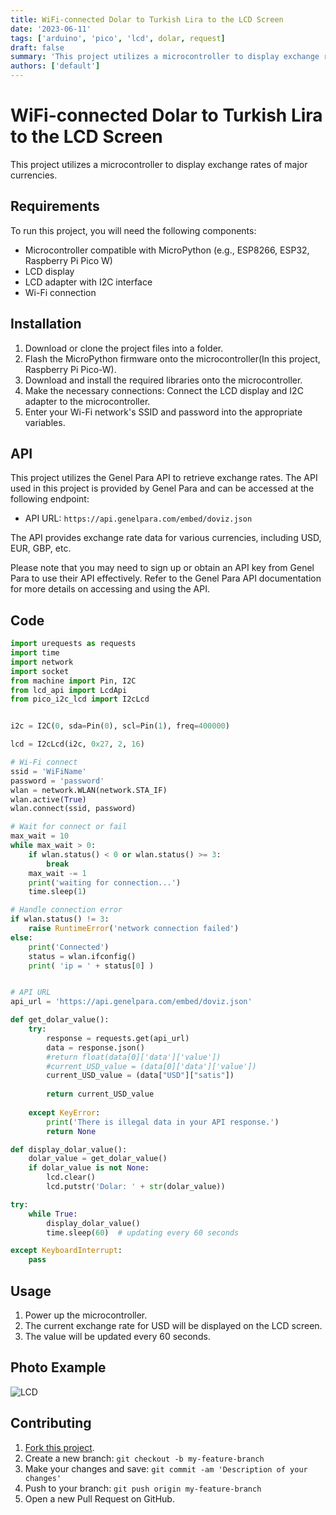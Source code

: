 ```yaml
---
title: WiFi-connected Dolar to Turkish Lira to the LCD Screen
date: '2023-06-11'
tags: ['arduino', 'pico', 'lcd', dolar, request]
draft: false
summary: 'This project utilizes a microcontroller to display exchange rates of major currencies.'
authors: ['default']
---
```

# WiFi-connected Dolar to Turkish Lira to the LCD Screen

This project utilizes a microcontroller to display exchange rates of major currencies.

## Requirements

To run this project, you will need the following components:

- Microcontroller compatible with MicroPython (e.g., ESP8266, ESP32, Raspberry Pi Pico W)
- LCD display
- LCD adapter with I2C interface
- Wi-Fi connection

## Installation

1. Download or clone the project files into a folder.
2. Flash the MicroPython firmware onto the microcontroller(In this project, Raspberry Pi Pico-W).
3. Download and install the required libraries onto the microcontroller.
4. Make the necessary connections: Connect the LCD display and I2C adapter to the microcontroller.
5. Enter your Wi-Fi network's SSID and password into the appropriate variables.

## API

This project utilizes the Genel Para API to retrieve exchange rates. The API used in this project is provided by Genel Para and can be accessed at the following endpoint:

- API URL: `https://api.genelpara.com/embed/doviz.json`

The API provides exchange rate data for various currencies, including USD, EUR, GBP, etc.

Please note that you may need to sign up or obtain an API key from Genel Para to use their API effectively. Refer to the Genel Para API documentation for more details on accessing and using the API.


## Code

```py:dolarlcd.py
import urequests as requests
import time
import network
import socket
from machine import Pin, I2C
from lcd_api import LcdApi
from pico_i2c_lcd import I2cLcd


i2c = I2C(0, sda=Pin(0), scl=Pin(1), freq=400000)

lcd = I2cLcd(i2c, 0x27, 2, 16)

# Wi-Fi connect
ssid = 'WiFiName'
password = 'password'
wlan = network.WLAN(network.STA_IF)
wlan.active(True)
wlan.connect(ssid, password)

# Wait for connect or fail
max_wait = 10
while max_wait > 0:
    if wlan.status() < 0 or wlan.status() >= 3:
        break
    max_wait -= 1
    print('waiting for connection...')
    time.sleep(1)

# Handle connection error
if wlan.status() != 3:
    raise RuntimeError('network connection failed')
else:
    print('Connected')
    status = wlan.ifconfig()
    print( 'ip = ' + status[0] )


# API URL
api_url = 'https://api.genelpara.com/embed/doviz.json'

def get_dolar_value():
    try:
        response = requests.get(api_url)
        data = response.json()
        #return float(data[0]['data']['value'])
        #current_USD_value = (data[0]['data']['value'])
        current_USD_value = (data["USD"]["satis"])
        
        return current_USD_value
        
    except KeyError:
        print('There is illegal data in your API response.')
        return None

def display_dolar_value():
    dolar_value = get_dolar_value()
    if dolar_value is not None:
        lcd.clear()
        lcd.putstr('Dolar: ' + str(dolar_value))

try:
    while True:
        display_dolar_value()
        time.sleep(60)  # updating every 60 seconds

except KeyboardInterrupt:
    pass
```

## Usage

1. Power up the microcontroller.
2. The current exchange rate for USD will be displayed on the LCD screen.
3. The value will be updated every 60 seconds.

## Photo Example

![LCD](/static/images/dolarlcd.jpeg)

## Contributing

1. [Fork this project](https://github.com/batinay1337/dolarlcd).
2. Create a new branch: `git checkout -b my-feature-branch`
3. Make your changes and save: `git commit -am 'Description of your changes'`
4. Push to your branch: `git push origin my-feature-branch`
5. Open a new Pull Request on GitHub.


